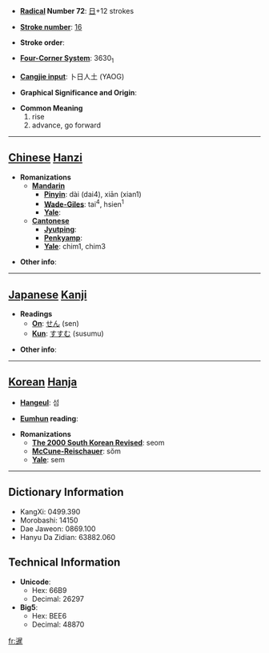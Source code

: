 * '''[[Wiktionary:Chinese radical index| Radical]] Number 72''': [[Wiktionary:Chinese radical index 日|日]]+12 strokes

* '''[[Wiktionary:Chinese total strokes index|Stroke number]]''': [[Wiktionary:Chinese total strokes index 16|16]]

* '''Stroke order''': 

* '''[[Wiktionary:Chinese four corner index|Four-Corner System]]''': 3630<sub>1</sub>

* '''[[Wiktionary:Chinese Cangjie index|Cangjie input]]''': 卜日人土 (YAOG)

* '''Graphical Significance and Origin''': 

* '''Common Meaning'''
*#rise
*# advance, go forward


----

== [[Chinese]] [[Hanzi]] ==

* '''Romanizations'''
** '''[[Mandarin]]'''
*** '''[[Pinyin]]''': dài (dai4), xiān (xian1)
*** '''[[Wade-Giles]]''': tai<sup>4</sup>, hsien<sup>1</sup>
*** '''[[Yale]]''': 
** '''[[Cantonese]]'''
*** '''[[Jyutping]]''':
*** '''[[Penkyamp]]''': 
*** '''[[Yale]]''': chim1, chim3

* '''Other info''': 

----

== [[Japanese]] [[Kanji]] ==

* '''Readings'''
** '''[[On]]''': [[せん]] (sen)
** '''[[Kun]]''': [[すすむ]] (susumu)

* '''Other info''':  

----

== [[Korean]] [[Hanja]] ==

* '''[[Hangeul]]''': 섬

* '''[[Eumhun]] reading''': 

* '''Romanizations'''
** '''[[The 2000 South Korean Revised Romanization|The 2000 South Korean Revised]]''': seom
** '''[[McCune-Reischauer]]''': sŏm
** '''[[Yale]]''': sem

----

== Dictionary Information ==

* KangXi: 0499.390
* Morobashi: 14150
* Dae Jaweon: 0869.100
* Hanyu Da Zidian: 63882.060

== Technical Information ==

* '''Unicode''':
** Hex: 66B9
** Decimal: 26297
* '''Big5''':
** Hex: BEE6
** Decimal: 48870

[[fr:暹]]